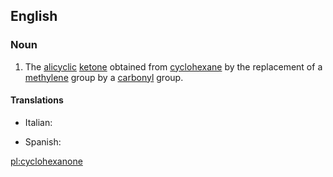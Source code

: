==English==
{{wikipedia}}

===Noun===
{{en-noun|s|-}}

# {{organic compound}} The [[alicyclic]] [[ketone]] obtained from [[cyclohexane]] by the replacement of a [[methylene]] group by a [[carbonyl]] group.

====Translations====
{{trans-top|cyclohexanone}}
*Italian: {{t-|it|cicloesanone|m}}
{{trans-mid}}
* Spanish: {{t-|es|ciclohexanona|f}}
{{trans-bottom}}

[[pl:cyclohexanone]]